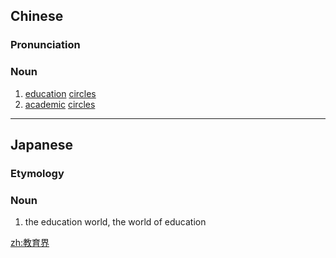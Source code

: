 ==Chinese==
{{zh-forms|type=21}}

===Pronunciation===
{{zh-pron
|m=jiàoyùjiè
|c=gaau3 juk6 gaai3
|mn=kàu-io̍k-kài
|cat=n
}}

===Noun===
{{zh-noun}}

# [[education]] [[circle]]s
# [[academic]] [[circle]]s

----

==Japanese==
{{ja-kanjitab|きょう|いく|かい|yomi=o}}

===Etymology===
{{suffix|教育|界|lang=ja|t1=education|t2=world|sort=きょういくかい}}

===Noun===
{{ja-noun|きょういくかい}}

# the education world, the world of education

[[zh:教育界]]